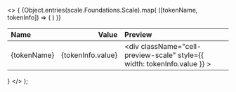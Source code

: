 
  <>
    {
      <table>
        <thead>
          <tr>
            <th align="left">Name</th>
            <th align="right">
              <span className="pr-4">Value</span>
            </th>
            <th
              className="hidden sm:table-cell md:hidden lg:table-cell"
              align="left"
            >
              Preview
            </th>
          </tr>
        </thead>
        <tbody>
          {Object.entries(scale.Foundations.Scale).map(
            ([tokenName, tokenInfo]) => (
              <tr key={tokenName}>
                <td className="cell-title">{tokenName}</td>
                <td>
                  <div className="cell-value-scale" align="right">
                    {tokenInfo.value}
                  </div>
                </td>
                <td className="hidden sm:table-cell md:hidden lg:table-cell">
                  <div
                    className="cell-preview-scale"
                    style={{ width: tokenInfo.value }}
                  ></div>
                </td>
              </tr>
            )
          )}
        </tbody>
      </table>
    }
  </>
);
